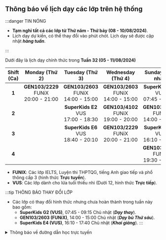 ## Thông báo về lịch dạy các lớp trên hệ thống

:::danger TIN NÓNG

- **Tạm nghỉ tất cả các lớp từ Thứ năm - Thứ bảy (08 - 10/08/2024)**. 
- Lịch dạy dự kiến, có thể thay đổi vào phút chót. Lịch dạy sẽ được cập nhật **_hàng tuần_**.

:::

Dưới đây là lịch dạy chính thức trong **Tuần 32 (05 - 11/08/2024)**

| **Shift (Ca)** |             **Monday (Thứ 2)**               |             **Tuesday (Thứ 3)**              |            **Wednesday (Thứ 4)**             |            **Sunday (Chủ nhật)**             |
|:--------------:|:--------------------------------------------:|:--------------------------------------------:|:--------------------------------------------:|:--------------------------------------------:|
|      **1**     | **GEN103/2229** <br/>FUNiX<br/>20:00 - 21:00 | **GEN103/2603** <br/>FUNiX<br/>14:00 - 15:00 | **GEN103/2603** <br/>FUNiX<br/>14:00 - 15:00 |  **SuperKids G2** <br/>VUS<br/>07:45 - 09:15 |
|      **2**     |                                              |  **SuperKids E2** <br/>VUS<br/>17:00 - 18:30 | **GEN103/4102** <br/>FUNiX<br/>19:00 - 20:00 | **GEN103/2603** <br/>FUNiX<br/>14:00 - 15:00 |
|      **3**     |                                              |  **SuperKids E6** <br/>VUS<br/>18:40 - 20:10 | **GEN103/2229** <br/>FUNiX<br/>20:00 - 21:00 |  **SuperKids E4** <br/>VUS<br/>16:10 - 17:40 |
|      **4**     |                                              |                                              |                                              | **GEN103/4102** <br/>FUNiX<br/>19:30 - 20:30 |

- **FUNIX**: Các lớp IELTS, Luyện thi THPTQG, tiếng Anh giao tiếp và phổ thông cấp 3 (hình thức **Trực tuyến**).
- **VUS**: Các lớp dành cho lứa tuổi thiếu nhi (Dưới 12, hình thức **Trực tiếp**).

:::tip THÔNG BÁO THAY ĐỔI LỚP

- Các lớp có thay đổi hình thức nhưng chưa hoàn thành trong tuần này bao gồm:
    - **SuperKids G2 (VUS)**, 07:45 - 09:15 Chủ nhật (**_Dạy thay_**).
    - **GEN103/2603 (FUNiX)**, 14:00 - 15:00 Chủ nhật (**_Dạy bù Thứ sáu_**).
    - **SuperKids E4 (VUS)**, 16:10 - 17:40 Chủ nhật (**_Khai giảng_**).
:::

<details>
<summary>Thông báo về đường dẫn học trực tuyến</summary>
<div>

**_Việc học trực tuyến sẽ được thực hiện qua hạ tầng online. Đường dẫn sẽ được cung cấp trong quá trình học. Người học
cũng có thể theo dõi các video bài giảng qua YouTube ở hai đường dẫn phía dưới._**

**_Trân trọng cảm ơn._**

</div>
</details>
